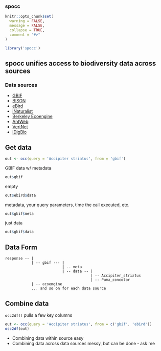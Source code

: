 ### spocc

```r
knitr::opts_chunk$set(
  warning = FALSE,
  message = FALSE,
  collapse = TRUE,
  comment = "#>"
)
```


```r
library('spocc')
```

## spocc unifies access to biodiversity data across sources

### Data sources

* [GBIF](http://www.gbif.org/)
* [BISON](http://bison.usgs.ornl.gov/)
* [eBird](http://ebird.org/content/ebird/)
* [iNaturalist](http://www.inaturalist.org/)
* [Berkeley Ecoengine](https://ecoengine.berkeley.edu/)
* [AntWeb](http://www.antweb.org/)
* [VertNet](http://vertnet.org/)
* [iDigBio](https://www.idigbio.org/)

## Get data

```r
out <- occ(query = 'Accipiter striatus', from = 'gbif')
```

GBIF data w/ metadata

```r
out$gbif
```

empty

```r
out$ebird$data
```

metadata, your query parameters, time the call executed, etc.

```r
out$gbif$meta
```

just data

```r
out$gbif$data
```

## Data Form

```
response -- |
            | -- gbif --- |
                          | -- meta 
                          | -- data -- | 
                                       | -- Accipiter_striatus
                                       | -- Puma_concolor
            | -- ecoengine
            ... and so on for each data source

```

## Combine data

`occ2df()` pulls a few key columns

```r
out <- occ(query = 'Accipiter striatus', from = c('gbif', 'ebird'))
occ2df(out)
```

* Combining data within source easy 
* Combining data across data sources messy, but can be done - ask me
